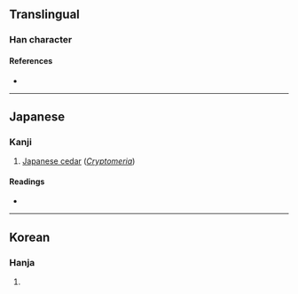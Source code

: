 {{character info/new}}
==Translingual==

===Han character===
{{Han char|rn=75|rad=木|as=08|sn=12|four=|canj=DAA|ids=⿰木昌}}

====References====
* {{Han ref|kx=0537.131|dkj=15063|dj=0924.160|hdz=21232.041|uh=6919|ud=26905}}

----

==Japanese==

===Kanji===
{{ja-kanji|grade=|rs=木08}}

# [[Japanese cedar]] (''[[Cryptomeria]]'')

====Readings====
* {{ja-readings|on=|kun=[[すぎ]] (sugi)}}

----

==Korean==

===Hanja===
{{ko-hanja|hangeul=창|eumhun=|rv=chang|mr=ch'ang|y=chang}}

# {{rfdef|ko|sort=木08}}